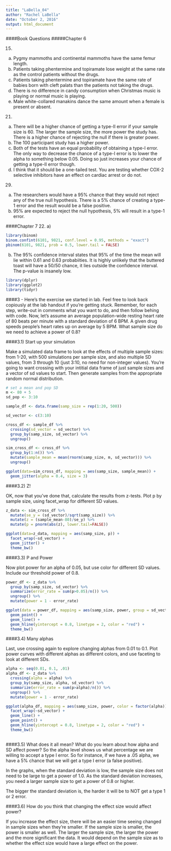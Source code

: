 ```yaml
---
title: "LaBella_04"
author: "Rachel LaBella"
date: "October 2, 2016"
output: html_document
---
```


####Book Questions
#####Chapter 6 

15.
a) Pygmy mammoths and continental mammoths have the same femur length.
b) Patients taking phentermine and topiramate lose weight at the same rate as the control patients without the drugs.
c) Patients taking phentermine and topiramate have the same rate of babies born with cleft palats than the patients not taking the drugs.
d) There is no difference in candy consumption when Christmas music is playing or normal music is playing.
e) Male white-collared manakins dance the same amount when a female is present or absent. 

21. 
a) There will be a higher chance of getting a type-II error if your sample size is 60. The larger the sample size, the more power the study has. There is a higher chance of rejecting the null if there is greater power.
b) The 100 participant study has a higher power. 
c) Both of the tests have an equal probability of obtaining a type-I error. The only way to decrease the chance of a type-I error is to lower the alpha to something below 0.05. Doing so just increases your chance of getting a type-II error though. 
d) I think that it should be a one-tailed test. You are testing whether COX-2 selective inhibitors have an effect on cardiac arrest or do not. 

29.
a) The researchers would have a 95% chance that they would not reject any of the true null hypothesis. There is a 5% chance of creating a type-1 error and the result would be a false positive. 
b) 95% are expected to reject the null hypothesis, 5% will result in a type-1 error. 

####Chapter 7
22. 
a) 
```r
library(binom)
binom.confint(6101, 9821, conf.level = 0.95, methods = "exact")
pbinom(6101, 9821, prob = 0.5, lower.tail = FALSE)
```
b) The 95% confidence interval states that 95% of the time the mean will lie within 0.61 and 0.63 probabiities. It is highly unlikely that the buttered toast will have a 50/50 chance, it lies outside the confidence interval. The p-value is insanely low. 


```r
library(dplyr)
library(ggplot2)
library(tidyr)
```

####3 - Here’s the exercise we started in lab. Feel free to look back copiously at the lab handout if you’re getting stuck. Remember, for each step, write-out in comments what you want to do, and then follow behing with code.
Now, let’s assume an average population-wide resting heart rate of 80 beats per minute with a standard deviation of 6 BPM.
A given drug speeds people’s heart rates up on average by 5 BPM. What sample size do we need to achieve a power of 0.8?

####3.1) Start up your simulation

Make a simulated data frame to look at the effects of multiple sample sizes: from 1-20, with 500 simulations per sample size, and also multiple SD values, from 3 through 10 (just 3:10, no need for non-integer values). You’re going to want crossing with your intitial data frame of just sample sizes and a vector of sd values to start. Then generate samples from the appropriate random normal distribution.
``` r

# set a mean and pop SD
m <- 80 + 5
sd_pop <- 3:10

sample_df <- data.frame(samp_size = rep(1:20, 500)) 

sd_vector <- c(3:10)

cross_df <- sample_df %>%
  crossing(sd_vector = sd_vector) %>%
  group_by(samp_size, sd_vector) %>%
  ungroup()

sim_cross_df <- cross_df %>%
  group_by(1:n()) %>%
  mutate(sample_mean = mean(rnorm(samp_size, m, sd_vector))) %>%
  ungroup()

ggplot(data=sim_cross_df, mapping = aes(samp_size, sample_mean)) +
  geom_jitter(alpha = 0.4, size = 3)

```

####3.2) Z!

OK, now that you’ve done that, calculate the results from z-tests. Plot p by sample size, using facet_wrap for different SD values.

``` r

z_data <- sim_cross_df %>%
  mutate(se_y = (sd_vector)/sqrt(samp_size)) %>%
  mutate(z = (sample_mean-80)/se_y) %>%
  mutate(p = pnorm(abs(z), lower.tail=FALSE))

ggplot(data=z_data, mapping = aes(samp_size, p)) +
  facet_wrap(~sd_vector) +
  geom_jitter() +
  theme_bw()

```


####3.3) P and Power

Now plot power for an alpha of 0.05, but use color for different SD values. Include our threshold power of 0.8.

``` r
power_df <- z_data %>%
  group_by(samp_size, sd_vector) %>%
  summarize(error_rate = sum(p>0.05)/n()) %>%
  ungroup() %>%
  mutate(power = 1 - error_rate)

ggplot(data = power_df, mapping = aes(samp_size, power, group = sd_vector, color = sd_vector)) +
  geom_point() +
  geom_line() + 
  geom_hline(yintercept = 0.8, linetype = 2, color = "red") +
  theme_bw()


```


####3.4) Many alphas

Last, use crossing again to explore changing alphas from 0.01 to 0.1. Plot power curves with different alphas as different colors, and use faceting to look at different SDs.

``` r

alpha <- seq(0.01, 0.1, .01)
alpha_df <- z_data %>%
  crossing(alpha = alpha) %>%
  group_by(samp_size, alpha, sd_vector) %>%
  summarize(error_rate = sum(p>alpha)/n()) %>%
  ungroup() %>%
  mutate(power = 1 - error_rate)

ggplot(alpha_df, mapping = aes(samp_size, power, color = factor(alpha))) +
  facet_wrap(~sd_vector) +
  geom_line() +
  geom_point() +
  geom_hline(yintercept = 0.8, linetype = 2, color = "red") +
  theme_bw()
  
```


####3.5) What does it all mean? What do you learn about how alpha and SD affect power?
So the alpha level shows us what percentage we are willing to accept a type I error. So for instance, if we have a .05 alpha, we have a 5% chance that we will get a type I error (a false positive). 

In the graphs, when the standard deviation is low, the sample size does not need to be large to get a power of 1.0. As the standard deviation increases, you need a larger sample size to get a power of 0.8 or higher. 

The bigger the standard deviation is, the harder it will be to NOT get a type 1 or 2 error. 


####3.6) How do you think that changing the effect size would affect power?

If you increase the effect size, there will be an easier time seeing changed in sample sizes when they're smaller. If the sample size is smaller, the power is smaller as well. The larger the sample size, the larger the power and the more significant the data. It would depend on the sample size as to whether the effect size would have a large effect on the power. 


